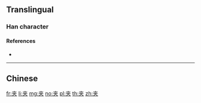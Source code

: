 {{also|夾}}
==Translingual==

===Han character===
{{Han char|rn=37|rad=大|as=03|sn=6|four=|canj=KT}}

====References====
* {{Han ref|kx=0250.071|hdz=10019.060|uh=5939|ud=22841}}

----

==Chinese==
{{zh-see|夾}}

[[fr:夹]]
[[li:夹]]
[[mg:夹]]
[[no:夹]]
[[pl:夹]]
[[th:夹]]
[[zh:夹]]